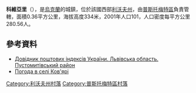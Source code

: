 {{coord|49|43|48|N|24|0|32|E|scale:100000|display=title}}

'''科維亞里'''（{{lang-uk|Ков'ярі}}），是[[烏克蘭|烏克蘭]]的城鎮，位於該國西部[[利沃夫州|利沃夫州]]，由[[普斯托梅特區|普斯托梅特區]]負責管轄，面積0.36平方公里，海拔高度334米，2001年人口101，人口密度每平方公里280.56人。

==參考資料==
*[http://www.uaidx.com/13/298/index Довідник поштових індексів України. Львівська область. Пустомитівський район]
* [http://weather.in.ua/ua/l'vovskaja/10835 Погода в селі Ков'ярі]

[[Category:利沃夫州村落|Category:利沃夫州村落]]
[[Category:普斯托梅特區村落|Category:普斯托梅特區村落]]


{{Lviv-geo-stub}}